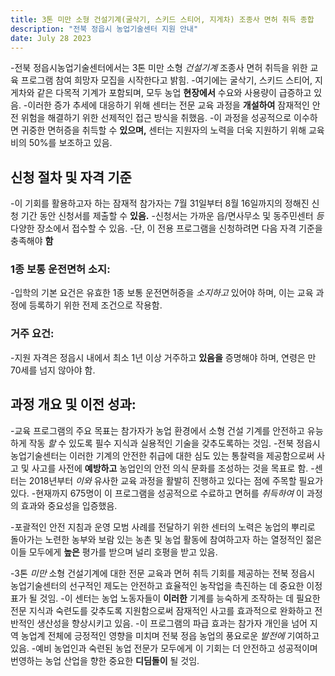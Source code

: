 ```yaml
---
title: 3톤 미만 소형 건설기계(굴삭기, 스키드 스티어, 지게차) 조종사 면허 취득 종합
description: "전북 정읍시 농업기술센터 지원 안내"
date: July 28 2023
---
```

-전북 정읍시농업기술센터에서는 3톤 미만 소형 _건설기계_ 조종사 면허 취득을 위한 교육 프로그램 참여 희망자 모집을 시작한다고 밝힘. 
-여기에는 굴삭기, 스키드 스티어, 지게차와 같은 다목적 기계가 포함되며, 모두 농업 **현장에서** 수요와 사용량이 급증하고 있음. 
-이러한 증가 추세에 대응하기 위해 센터는 전문 교육 과정을 **개설하여** 잠재적인 안전 위험을 해결하기 위한 선제적인 접근 방식을 취했음. 
-이 과정을 성공적으로 이수하면 귀중한 면허증을 취득할 수 **있으며,** 센터는 지원자의 노력을 더욱 지원하기 위해 교육비의 50%를 보조하고 있음.

## 신청 절차 및 자격 기준

-이 기회를 활용하고자 하는 잠재적 참가자는 7월 31일부터 8월 16일까지의 정해진 신청 기간 동안 신청서를 제출할 수 **있음.** 
-신청서는 가까운 읍/면사무소 및 동주민센터 _등_ 다양한 장소에서 접수할 수 있음. 
-단, 이 전용 프로그램을 신청하려면 다음 자격 기준을 충족해야 **함**

### 1종 보통 운전면허 소지:
-입학의 기본 요건은 유효한 1종 보통 운전면허증을 _소지하고_ 있어야 하며, 이는 교육 과정에 등록하기 위한 전제 조건으로 작용함.

### 거주 요건:
-지원 자격은 정읍시 내에서 최소 1년 이상 거주하고 **있음을** 증명해야 하며, 연령은 만 70세를 넘지 않아야 함.

## 과정 개요 및 이전 성과:

-교육 프로그램의 주요 목표는 참가자가 농업 환경에서 소형 건설 기계를 안전하고 유능하게 작동 _할_ 수 있도록 필수 지식과 실용적인 기술을 갖추도록하는 것임. 
-전북 정읍시 농업기술센터는 이러한 기계의 안전한 취급에 대한 심도 있는 통찰력을 제공함으로써 사고 및 사고를 사전에 **예방하고** 농업인의 안전 의식 문화를 조성하는 것을 목표로 함. 
-센터는 2018년부터 _이와_ 유사한 교육 과정을 활발히 진행하고 있다는 점에 주목할 필요가 있다. 
-현재까지 675명이 이 프로그램을 성공적으로 수료하고 면허를 _취득하여_ 이 과정의 효과와 중요성을 입증했음.

-포괄적인 안전 지침과 운영 모범 사례를 전달하기 위한 센터의 노력은 농업의 뿌리로 돌아가는 노련한 농부와 보람 있는 농촌 및 농업 활동에 참여하고자 하는 열정적인 젊은이들 모두에게 **높은** 평가를 받으며 널리 호평을 받고 있음.




-3톤 _미만_ 소형 건설기계에 대한 전문 교육과 면허 취득 기회를 제공하는 전북 정읍시 농업기술센터의 선구적인 제도는 안전하고 효율적인 농작업을 촉진하는 데 중요한 이정표가 될 것임. 
-이 센터는 농업 노동자들이 **이러한** 기계를 능숙하게 조작하는 데 필요한 전문 지식과 숙련도를 갖추도록 지원함으로써 잠재적인 사고를 효과적으로 완화하고 전반적인 생산성을 향상시키고 있음. 
-이 프로그램의 파급 효과는 참가자 개인을 넘어 지역 농업계 전체에 긍정적인 영향을 미치며 전북 정읍 농업의 풍요로운 _발전에_ 기여하고 있음. 
-예비 농업인과 숙련된 농업 전문가 모두에게 이 기회는 더 안전하고 성공적이며 번영하는 농업 산업을 향한 중요한 **디딤돌이** 될 것임. 
